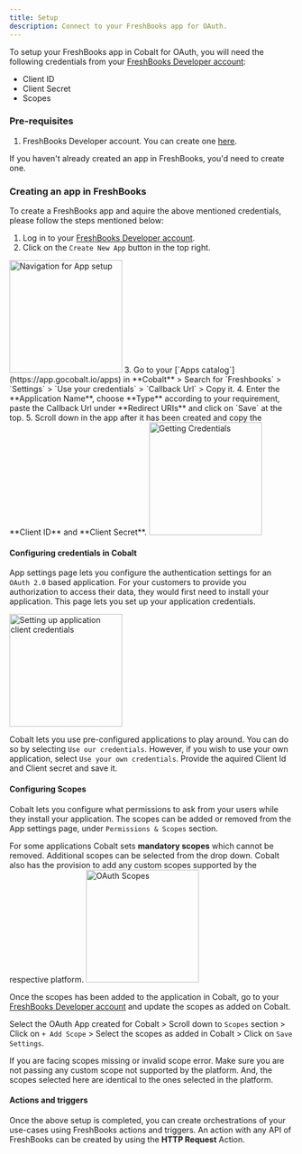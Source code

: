 ```yaml
---
title: Setup
description: Connect to your FreshBooks app for OAuth.
---
```

To setup your FreshBooks app in Cobalt for OAuth, you will need the following credentials from your [FreshBooks Developer account](https://my.freshbooks.com/?_gl=1*tfyugh*_ga*MTM0OTgzODIxMi4xNzA4NDkzMjIz*_ga_LNDHWTHSMK*MTcwOTMyMjYzNy4zLjEuMTcwOTMyMzIwNy4yMC4wLjA.#/developer):
- Client ID
- Client Secret
- Scopes

### Pre-requisites

1. FreshBooks Developer account. You can create one [here](https://www.freshbooks.com/pages/developer-signup).

<Info>If you haven't already created an app in FreshBooks, you'd need to create one.</Info>

### Creating an app in FreshBooks

To create a FreshBooks app and aquire the above mentioned credentials, please follow the steps mentioned below:

1. Log in to your [FreshBooks Developer account](https://my.freshbooks.com/?_gl=1*tfyugh*_ga*MTM0OTgzODIxMi4xNzA4NDkzMjIz*_ga_LNDHWTHSMK*MTcwOTMyMjYzNy4zLjEuMTcwOTMyMzIwNy4yMC4wLjA.#/developer).
2. Click on the `Create New App` button in the top right.
<img height="200" src="/images/Freshbooks/freshbooks_navigation.png" alt="Navigation for App setup"/>
3. Go to your [`Apps catalog`](https://app.gocobalt.io/apps) in **Cobalt** > Search for `Freshbooks` > `Settings` > `Use your credentials` > `Callback Url` > Copy it.
4. Enter the **Application Name**, choose **Type** according to your requirement, paste the Callback Url under **Redirect URIs** and click on `Save` at the top.
5. Scroll down in the app after it has been created and copy the **Client ID** and **Client Secret**.
<img height="200" src="/images/Freshbooks/freshbooks_credentials.png" alt="Getting Credentials"/>

#### Configuring credentials in Cobalt
App settings page lets you configure the authentication settings for an `OAuth 2.0` based application. For your customers to provide you authorization to access their data,
they would first need to install your application. This page lets you set up your application credentials.

<img height="200" src="/images/Freshbooks/freshbooks_cobalt.png" alt="Setting up application client credentials"/>

Cobalt lets you use pre-configured applications to play around. You can do so by selecting `Use our credentials`. However, if you wish to use your own application,
select `Use your own credentials`. Provide the aquired Client Id and Client secret and save it.

#### Configuring Scopes
Cobalt lets you configure what permissions to ask from your users while they install your application. The scopes can be added or removed from the App settings page, under `Permissions & Scopes`
section. 

For some applications Cobalt sets **mandatory scopes** which cannot be removed. Additional scopes can be selected from the drop down. Cobalt also has the provision to add any 
custom scopes supported by the respective platform.
<img height="200" src="/images/Freshbooks/freshbooks_scopes.png" alt="OAuth Scopes"/>

Once the scopes has been added to the application in Cobalt, go to your [FreshBooks Developer account](https://my.freshbooks.com/?_gl=1*tfyugh*_ga*MTM0OTgzODIxMi4xNzA4NDkzMjIz*_ga_LNDHWTHSMK*MTcwOTMyMjYzNy4zLjEuMTcwOTMyMzIwNy4yMC4wLjA.#/developer) and update the scopes as added on Cobalt.

Select the OAuth App created for Cobalt > Scroll down to `Scopes` section > Click on `+ Add Scope` > Select the scopes as added in Cobalt > Click on `Save Settings`. 

<Warning>
If you are facing scopes missing or invalid scope error. Make sure you are not passing any custom scope not supported by the platform. And, the scopes selected here are
identical to the ones selected in the platform.
</Warning>

#### Actions and triggers
Once the above setup is completed, you can create orchestrations of your use-cases using FreshBooks actions and triggers. An action with any API of FreshBooks can be created by using the **HTTP Request** Action.